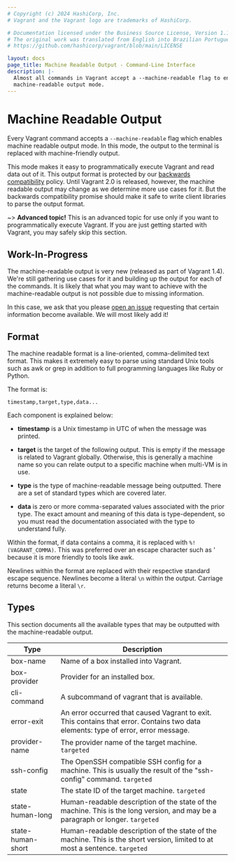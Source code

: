 ```yaml
---
# Copyright (c) 2024 HashiCorp, Inc.
# Vagrant and the Vagrant logo are trademarks of HashiCorp.

# Documentation licensed under the Business Source License, Version 1.1.
# The original work was translated from English into Brazilian Portuguese.
# https://github.com/hashicorp/vagrant/blob/main/LICENSE

layout: docs
page_title: Machine Readable Output - Command-Line Interface
description: |-
  Almost all commands in Vagrant accept a --machine-readable flag to enable
  machine-readable output mode.
---
```


# Machine Readable Output

Every Vagrant command accepts a `--machine-readable` flag which enables
machine readable output mode. In this mode, the output to the terminal
is replaced with machine-friendly output.

This mode makes it easy to programmatically execute Vagrant and read data
out of it. This output format is protected by our
[backwards compatibility](/vagrant/docs/installation/backwards-compatibility)
policy. Until Vagrant 2.0 is released, however, the machine readable output
may change as we determine more use cases for it. But the backwards
compatibility promise should make it safe to write client libraries to
parse the output format.

~> **Advanced topic!** This is an advanced topic for use only if
you want to programmatically execute Vagrant. If you are just getting started
with Vagrant, you may safely skip this section.

## Work-In-Progress

The machine-readable output is very new (released as part of Vagrant 1.4).
We're still gathering use cases for it and building up the output for each
of the commands. It is likely that what you may want to achieve with
the machine-readable output is not possible due to missing information.

In this case, we ask that you please
[open an issue](https://github.com/hashicorp/vagrant/issues)
requesting that certain information become available. We will most likely add
it!

## Format

The machine readable format is a line-oriented, comma-delimited text format.
This makes it extremely easy to parse using standard Unix tools such as awk or
grep in addition to full programming languages like Ruby or Python.

The format is:

```
timestamp,target,type,data...
```

Each component is explained below:

- **timestamp** is a Unix timestamp in UTC of when the message was printed.

- **target** is the target of the following output. This is empty if the
  message is related to Vagrant globally. Otherwise, this is generally a machine
  name so you can relate output to a specific machine when multi-VM is in use.

- **type** is the type of machine-readable message being outputted. There are
  a set of standard types which are covered later.

- **data** is zero or more comma-separated values associated with the prior
  type. The exact amount and meaning of this data is type-dependent, so you
  must read the documentation associated with the type to understand fully.

Within the format, if data contains a comma, it is replaced with
`%!(VAGRANT_COMMA)`. This was preferred over an escape character such as \'
because it is more friendly to tools like awk.

Newlines within the format are replaced with their respective standard escape
sequence. Newlines become a literal `\n` within the output. Carriage returns
become a literal `\r`.

## Types

This section documents all the available types that may be outputted
with the machine-readable output.

| Type              | Description                                                                                                                        |
| ----------------- | ---------------------------------------------------------------------------------------------------------------------------------- |
| box-name          | Name of a box installed into Vagrant.                                                                                              |
| box-provider      | Provider for an installed box.                                                                                                     |
| cli-command       | A subcommand of vagrant that is available.                                                                                         |
| error-exit        | An error occurred that caused Vagrant to exit. This contains that error. Contains two data elements: type of error, error message. |
| provider-name     | The provider name of the target machine. `targeted`                                                                                |
| ssh-config        | The OpenSSH compatible SSH config for a machine. This is usually the result of the "ssh-config" command. `targeted`                |
| state             | The state ID of the target machine. `targeted`                                                                                     |
| state-human-long  | Human-readable description of the state of the machine. This is the long version, and may be a paragraph or longer. `targeted`     |
| state-human-short | Human-readable description of the state of the machine. This is the short version, limited to at most a sentence. `targeted`       |
